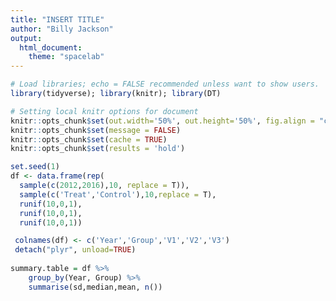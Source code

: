 ```yaml
---
title: "INSERT TITLE"
author: "Billy Jackson"
output: 
  html_document:
    theme: "spacelab"
---
```


<!--Set document options--> 

```r
# Load libraries; echo = FALSE recommended unless want to show users.
library(tidyverse); library(knitr); library(DT)
```

```r
# Setting local knitr options for document
knitr::opts_chunk$set(out.width='50%', out.height='50%', fig.align = "center")
knitr::opts_chunk$set(message = FALSE) 
knitr::opts_chunk$set(cache = TRUE)
knitr::opts_chunk$set(results = 'hold')
```

<!--Begin document here--> 


```r
set.seed(1)
df <- data.frame(rep(
  sample(c(2012,2016),10, replace = T)),
  sample(c('Treat','Control'),10,replace = T),
  runif(10,0,1),
  runif(10,0,1),
  runif(10,0,1))

 colnames(df) <- c('Year','Group','V1','V2','V3')
 detach("plyr", unload=TRUE) 
 
summary.table = df %>% 
    group_by(Year, Group) %>%
    summarise(sd,median,mean, n())
```

